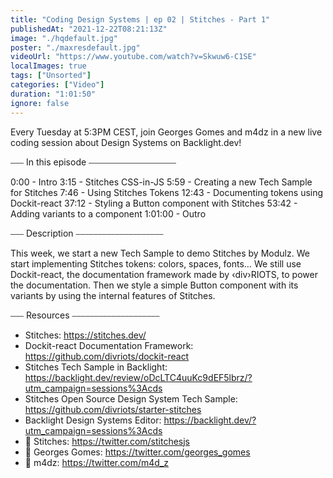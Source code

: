```yaml
---
title: "Coding Design Systems | ep 02 | Stitches - Part 1"
publishedAt: "2021-12-22T08:21:13Z"
image: "./hqdefault.jpg"
poster: "./maxresdefault.jpg"
videoUrl: "https://www.youtube.com/watch?v=Skwuw6-C1SE"
localImages: true
tags: ["Unsorted"]
categories: ["Video"]
duration: "1:01:50"
ignore: false
---
```


Every Tuesday at 5:3PM CEST, join Georges Gomes and m4dz in a new live coding session about Design Systems on Backlight.dev!

⎯⎯⎯ In this episode ⎯⎯⎯⎯⎯⎯⎯⎯⎯⎯⎯⎯⎯⎯⎯⎯⎯⎯⎯⎯

0:00 - Intro
3:15 - Stitches CSS-in-JS
5:59 - Creating a new Tech Sample for Stitches
7:46 - Using Stitches Tokens
12:43 - Documenting tokens using Dockit-react
37:12 - Styling a Button component with Stitches
53:42 - Adding variants to a component
1:01:00 - Outro

⎯⎯⎯ Description ⎯⎯⎯⎯⎯⎯⎯⎯⎯⎯⎯⎯⎯⎯⎯⎯⎯⎯⎯⎯

This week, we start a new Tech Sample to demo Stitches by Modulz. We start implementing Stitches tokens: colors, spaces, fonts… We still use Dockit-react, the documentation framework made by ‹div›RIOTS, to power the documentation. Then we style a simple Button component with its variants by using the internal features of Stitches.

⎯⎯⎯ Resources ⎯⎯⎯⎯⎯⎯⎯⎯⎯⎯⎯⎯⎯⎯⎯⎯⎯⎯⎯⎯

- Stitches: https://stitches.dev/
- Dockit-react Documentation Framework: https://github.com/divriots/dockit-react
- Stitches Tech Sample in Backlight: https://backlight.dev/review/oDcLTC4uuKc9dEF5lbrz/?utm_campaign=sessions%3Acds
- Stitches Open Source Design System Tech Sample: https://github.com/divriots/starter-stitches
- Backlight Design Systems Editor: https://backlight.dev/?utm_campaign=sessions%3Acds
- 🐥 Stitches: https://twitter.com/stitchesjs
- 🐥 Georges Gomes: https://twitter.com/georges_gomes
- 🐥 m4dz: https://twitter.com/m4d_z
